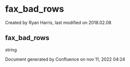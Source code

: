 
# fax_bad_rows 

 Created by  Ryan Harris, last modified on 2018.02.08

## fax_bad_rows

string

Document generated by Confluence on nov 11, 2022 04:24
